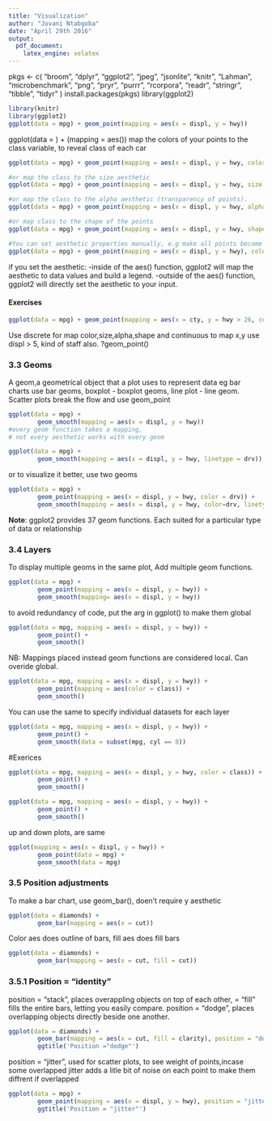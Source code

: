 ```yaml
---
title: "Visualization"
author: "Jovani Ntabgoba"
date: "April 29th 2016"
output: 
  pdf_document: 
    latex_engine: xelatex
---
```

pkgs <- c(
        "broom", "dplyr", "ggplot2", "jpeg", "jsonlite", 
        "knitr", "Lahman", "microbenchmark", "png", "pryr", "purrr", 
        "rcorpora", "readr", "stringr", "tibble", "tidyr"
)
install.packages(pkgs)
library(ggplot2)


```r
library(knitr)
library(ggplot2)
ggplot(data = mpg) + geom_point(mapping = aes(x = displ, y = hwy))
```
ggplot(data = <DATA>) + <GEOM_FUNCTION>(mapping = aes(<MAPPINGS>))
map the colors of your points to the class variable, to reveal class of each car
```r
ggplot(data = mpg) + geom_point(mapping = aes(x = displ, y = hwy, color = class))
```

```r
#or map the class to the size aesthetic
ggplot(data = mpg) + geom_point(mapping = aes(x = displ, y = hwy, size = class))
```

```r
#or map the class to the alpha aesthetic (transparency of points).
ggplot(data = mpg) + geom_point(mapping = aes(x = displ, y = hwy, alpha = class))
```

```r
#or map class to the shape of the points
ggplot(data = mpg) + geom_point(mapping = aes(x = displ, y = hwy, shape = class))
```





```r
#You can set aesthetic properties manually, e.g make all points become blue
ggplot(data = mpg) + geom_point(mapping = aes(x = displ, y = hwy), color = "blue")
```

if you set the aesthetic:
-inside of the aes() function, ggplot2 will map the aesthetic to data values and build a legend.
-outside of the aes() function, ggplot2 will directly set the aesthetic to your input.

#### Exercises
```r
ggplot(data = mpg) + geom_point(mapping = aes(x = cty, y = hwy > 26, color = class))
```
Use discrete for map color,size,alpha,shape and continuous to map x,y
use displ > 5, kind of staff also.
?geom_point()

### 3.3 Geoms
A geom,a geometrical object that a plot uses to represent data
eg bar charts use bar geoms, boxplot - boxplot geoms, line plot - line geom.
Scatter plots break the flow and use geom_point
```r
ggplot(data = mpg) +
        geom_smooth(mapping = aes(x = displ, y = hwy))
#every geom function takes a mapping, 
# not every aesthetic works with every geom
```

```r
ggplot(data = mpg) + 
        geom_smooth(mapping = aes(x = displ, y = hwy, linetype = drv))
```
or to visualize it better, use two geoms
```r
ggplot(data = mpg) +
        geom_point(mapping = aes(x = displ, y = hwy, color = drv)) +
        geom_smooth(mapping = aes(x = displ, y = hwy, color=drv, linetype = drv))
```






**Note**: ggplot2 provides 37 geom functions. Each suited for a particular type of data or relationship

### 3.4 Layers
To display multiple geoms in the same plot, Add multiple geom functions.
```r
ggplot(data = mpg) + 
        geom_point(mapping = aes(x = displ, y = hwy)) +
        geom_smooth(mapping= aes(x = displ, y = hwy))
```
to avoid redundancy of code, put the arg in ggplot() to make them global
```r
ggplot(data = mpg, mapping = aes(x = displ, y = hwy)) + 
        geom_point() + 
        geom_smooth()
```

NB: Mappings placed instead geom functions are considered local. Can overide global.
```r
ggplot(data = mpg, mapping = aes(x = displ, y = hwy)) + 
        geom_point(mapping = aes(color = class)) + 
        geom_smooth()
```

You can use the same to specify individual datasets for each layer
```r
ggplot(data = mpg, mapping = aes(x = displ, y = hwy)) +
        geom_point() +
        geom_smooth(data = subset(mpg, cyl == 8))
```

#Exerices
```r
ggplot(data = mpg, mapping = aes(x = displ, y = hwy, color = class)) + 
        geom_point() + 
        geom_smooth()
```

```r
ggplot(data = mpg, mapping = aes(x = displ, y = hwy)) + 
        geom_point() + 
        geom_smooth()
```

up and down plots, are same

```r
ggplot(mapping = aes(x = displ, y = hwy)) + 
        geom_point(data = mpg) + 
        geom_smooth(data = mpg)
```

###  3.5 Position adjustments
To make a bar chart, use geom_bar(), doen't require y aesthetic
```r
ggplot(data = diamonds) +
        geom_bar(mapping = aes(x = cut))
```

Color aes does outline of bars, fill aes does fill bars
```r
ggplot(data = diamonds) +
        geom_bar(mapping = aes(x = cut, fill = cut))
```
### 3.5.1 Position = "identity"
position = "stack", places overappling objects on top of each other, = "fill"
fills the entire bars, letting you easily compare.
position = "dodge", places overlapping objects directly beside one another.
```r
ggplot(data = diamonds) +
        geom_bar(mapping = aes(x = cut, fill = clarity), position = "dodge") +
        ggtitle('Position ="dodge"')
```
position = "jitter", used for scatter plots, to see weight of points,incase some overlapped
jitter adds a litle bit of noise on each point to make them diffrent if overlapped
```r
ggplot(data = mpg) +
        geom_point(mapping = aes(x = displ, y = hwy), position = "jitter") +
        ggtitle('Position = "jitter"')
```


